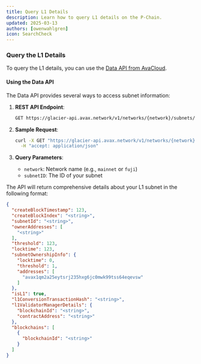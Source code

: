 ```yaml
---
title: Query L1 Details
description: Learn how to query L1 details on the P-Chain.
updated: 2025-03-13
authors: [owenwahlgren]
icon: SearchCheck
---
```



### Query the L1 Details

<ToolboxMdxWrapper>
    <SubnetDetails />
</ToolboxMdxWrapper>

To query the L1 details, you can use the [Data API from AvaCloud](https://developers.avacloud.io/data-api/primary-network/get-subnet-details-by-id).

#### Using the Data API

The Data API provides several ways to access subnet information:

1. **REST API Endpoint**: 
   ```bash
   GET https://glacier-api.avax.network/v1/networks/{network}/subnets/{subnetId}
   ```

2. **Sample Request**:
   ```bash
   curl -X GET "https://glacier-api.avax.network/v1/networks/{network}/subnets/{subnetId}" \
     -H "accept: application/json"
   ```

4. **Query Parameters**:
   - `network`: Network name (e.g., `mainnet` or `fuji`)
   - `subnetID`: The ID of your subnet

The API will return comprehensive details about your L1 subnet in the following format:

```json 
{
  "createBlockTimestamp": 123,
  "createBlockIndex": "<string>",
  "subnetId": "<string>",
  "ownerAddresses": [
    "<string>"
  ],
  "threshold": 123,
  "locktime": 123,
  "subnetOwnershipInfo": {
    "locktime": 0,
    "threshold": 1,
    "addresses": [
      "avax1qm2a25eytsrj235hxg6jc0mwk99tss64eqevsw"
    ]
  },
  "isL1": true,
  "l1ConversionTransactionHash": "<string>",
  "l1ValidatorManagerDetails": {
    "blockchainId": "<string>",
    "contractAddress": "<string>"
  },
  "blockchains": [
    {
      "blockchainId": "<string>"
    }
  ]
}
```
